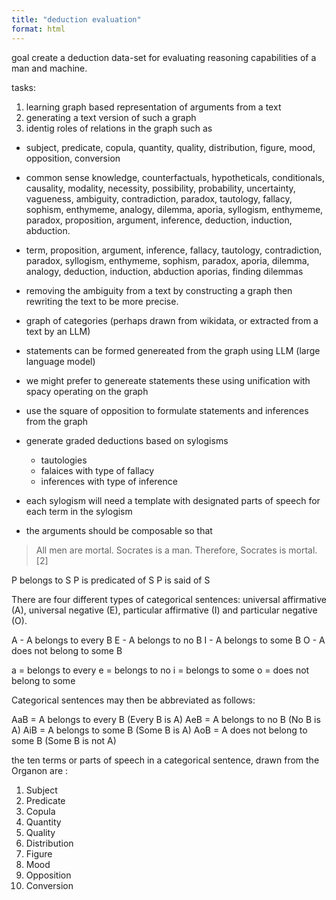 ```yaml
---
title: "deduction evaluation"
format: html
---
```



goal create a deduction data-set for evaluating reasoning capabilities of a man and machine.

tasks:

1. learning graph based representation of arguments from a text
2. generating a text version of such a graph
3. identig roles of relations in the graph such as
  - subject, predicate, copula, quantity, quality, distribution, figure, mood, opposition, conversion
  - common sense knowledge, counterfactuals, hypotheticals, conditionals, causality, modality, necessity, possibility, probability, uncertainty, vagueness, ambiguity, contradiction, paradox, tautology, fallacy, sophism, enthymeme, analogy, dilemma, aporia, syllogism, enthymeme, paradox, proposition, argument, inference, deduction, induction, abduction.
  - term, proposition, argument, inference, fallacy, tautology, contradiction, paradox, syllogism, enthymeme, sophism, paradox, aporia, dilemma, analogy, deduction, induction, abduction
aporias, finding dilemmas
  - removing the ambiguity from a text by constructing a graph then rewriting the text to be more precise.
  
- graph of categories (perhaps drawn from wikidata, or extracted from a text by an LLM)
- statements can be formed genereated from the graph using LLM (large language model)
- we might prefer to genereate statements these using unification with spacy operating on the graph

- use the square of opposition to formulate statements and inferences from the graph
- generate graded deductions based on sylogisms
  - tautologies 
  - falaices with type of fallacy
  - inferences with type of inference

- each sylogism will need a template with designated parts of speech for each term in the sylogism
- the arguments should be composable so that 


> All men are mortal.
> Socrates is a man.
> Therefore, Socrates is mortal.[2]


P belongs to S
P is predicated of S
P is said of S



There are four different types of categorical sentences: universal affirmative (A), universal negative (E), particular affirmative (I) and particular negative (O).

A - A belongs to every B
E - A belongs to no B
I - A belongs to some B
O - A does not belong to some B

a = belongs to every
e = belongs to no
i = belongs to some
o = does not belong to some


Categorical sentences may then be abbreviated as follows:

AaB = A belongs to every B (Every B is A)
AeB = A belongs to no B (No B is A)
AiB = A belongs to some B (Some B is A)
AoB = A does not belong to some B (Some B is not A)


the ten terms or parts of speech in a categorical sentence, drawn from the Organon are :

1. Subject
2. Predicate
3. Copula
4. Quantity
5. Quality
6. Distribution
7. Figure
8. Mood
9. Opposition
10. Conversion




